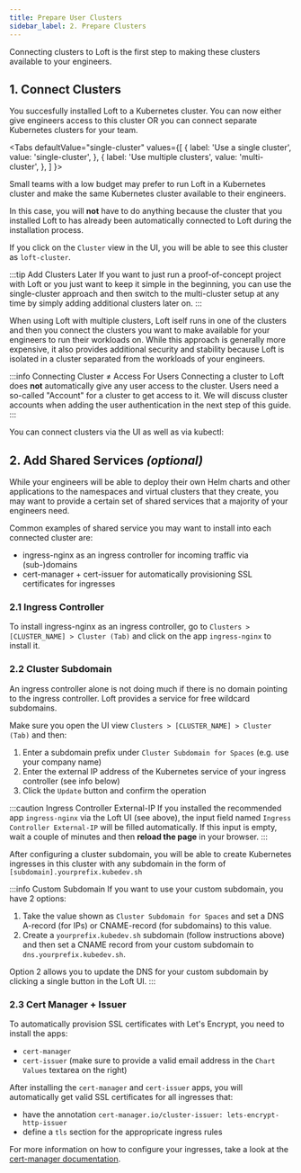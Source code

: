 ```yaml
---
title: Prepare User Clusters
sidebar_label: 2. Prepare Clusters
---
```




Connecting clusters to Loft is the first step to making these clusters available to your engineers.


## 1. Connect Clusters
You succesfully installed Loft to a Kubernetes cluster. You can now either give engineers access to this cluster OR you can connect separate Kubernetes clusters for your team.

<Tabs
  defaultValue="single-cluster"
  values={[
    { label: 'Use a single cluster', value: 'single-cluster', },
    { label: 'Use multiple clusters', value: 'multi-cluster', },
  ]
}>
<TabItem value="single-cluster">

Small teams with a low budget may prefer to run Loft in a Kubernetes cluster and make the same Kubernetes cluster available to their engineers. 

In this case, you will **not** have to do anything because the cluster that you installed Loft to has already been automatically connected to Loft during the installation process.

If you click on the `Cluster` view in the UI, you will be able to see this cluster as `loft-cluster`.

:::tip Add Clusters Later
If you want to just run a proof-of-concept project with Loft or you just want to keep it simple in the beginning, you can use the single-cluster approach and then switch to the multi-cluster setup at any time by simply adding additional clusters later on.
:::

</TabItem>
<TabItem value="multi-cluster">

When using Loft with multiple clusters, Loft iself runs in one of the clusters and then you connect the clusters you want to make available for your engineers to run their workloads on. While this approach is generally more expensive, it also provides additional security and stability because Loft is isolated in a cluster separated from the workloads of your engineers.

:::info Connecting Cluster ≠ Access For Users
Connecting a cluster to Loft does **not** automatically give any user access to the cluster. Users need a so-called "Account" for a cluster to get access to it. We will discuss cluster accounts when adding the user authentication in the next step of this guide.
:::

You can connect clusters via the UI as well as via kubectl:

<ConnectOtherClusterFragment/>

</TabItem>
</Tabs>


## 2. Add Shared Services *(optional)*
While your engineers will be able to deploy their own Helm charts and other applications to the namespaces and virtual clusters that they create, you may want to provide a certain set of shared services that a majority of your engineers need.

Common examples of shared service you may want to install into each connected cluster are:
- ingress-nginx as an ingress controller for incoming traffic via (sub-)domains
- cert-manager + cert-issuer for automatically provisioning SSL certificates for ingresses

### 2.1 Ingress Controller
To install ingress-nginx as an ingress controller, go to `Clusters > [CLUSTER_NAME] > Cluster (Tab)` and click on the app `ingress-nginx` to install it.

<InstallAppsFragment/>

### 2.2 Cluster Subdomain
An ingress controller alone is not doing much if there is no domain pointing to the ingress controller. Loft provides a service for free wildcard subdomains. 

Make sure you open the UI view `Clusters > [CLUSTER_NAME] > Cluster (Tab)` and then:
1. Enter a subdomain prefix under `Cluster Subdomain for Spaces` (e.g. use your company name)
2. Enter the external IP address of the Kubernetes service of your ingress controller (see info below)
3. Click the `Update` button and confirm the operation

:::caution Ingress Controller External-IP
If you installed the recommended app `ingress-nginx` via the Loft UI (see above), the input field named `Ingress Controller External-IP` will be filled automatically. If this input is empty, wait a couple of minutes and then **reload the page** in your browser.
:::

After configuring a cluster subdomain, you will be able to create Kubernetes ingresses in this cluster with any subdomain in the form of `[subdomain].yourprefix.kubedev.sh`

:::info Custom Subdomain
If you want to use your custom subdomain, you have 2 options:
1. Take the value shown as `Cluster Subdomain for Spaces` and set a DNS A-record (for IPs) or CNAME-record (for subdomains) to this value.
2. Create a `yourprefix.kubedev.sh` subdomain (follow instructions above) and then set a CNAME record from your custom subdomain to `dns.yourprefix.kubedev.sh`.

Option 2 allows you to update the DNS for your custom subdomain by clicking a single button in the Loft UI.
:::


### 2.3 Cert Manager + Issuer
To automatically provision SSL certificates with Let's Encrypt, you need to install the apps:
- `cert-manager`
- `cert-issuer` (make sure to provide a valid email address in the `Chart Values` textarea on the right)

<InstallAppsFragment/>

After installing the `cert-manager` and `cert-issuer` apps, you will automatically get valid SSL certificates for all ingresses that:
- have the annotation `cert-manager.io/cluster-issuer: lets-encrypt-http-issuer`
- define a `tls` section for the appropricate ingress rules

For more information on how to configure your ingresses, take a look at the [cert-manager documentation](https://cert-manager.io/docs/usage/ingress/#how-it-works).
